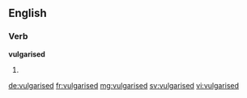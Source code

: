 ==English==

===Verb===
'''vulgarised'''

# {{en-past of|vulgarise}}

[[de:vulgarised]]
[[fr:vulgarised]]
[[mg:vulgarised]]
[[sv:vulgarised]]
[[vi:vulgarised]]